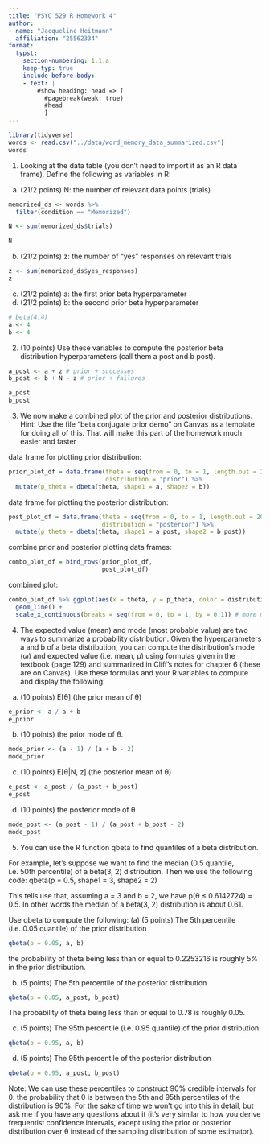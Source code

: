 ```yaml
---
title: "PSYC 529 R Homework 4"
author: 
- name: "Jacqueline Heitmann"
  affiliation: "25562334"
format: 
  typst: 
    section-numbering: 1.1.a
    keep-typ: true
    include-before-body: 
    - text: |
        #show heading: head => [
          #pagebreak(weak: true)
          #head
          ]
---
```

```r
library(tidyverse)
words <- read.csv("../data/word_memory_data_summarized.csv")
words
```

1. Looking at the data table (you don’t need to import it as an R data frame). Define the following
as variables in R:
(a) (21/2 points) N: the number of relevant data points (trials)
```r
memorized_ds <- words %>%
  filter(condition == "Memorized")

N <- sum(memorized_ds$trials)

N
```

(b) (21/2 points) z: the number of “yes” responses on relevant trials
```r
z <- sum(memorized_ds$yes_responses)
z
```

(c) (21/2 points) a: the first prior beta hyperparameter
(d) (21/2 points) b: the second prior beta hyperparameter
```r
# beta(4,4)
a <- 4
b <- 4
```


2. (10 points) Use these variables to compute the posterior beta distribution hyperparameters
(call them a post and b post).

```r
a_post <- a + z # prior + successes
b_post <- b + N - z # prior + failures

a_post
b_post
```
3. We now make a combined plot of the prior and posterior distributions. Hint: Use the file “beta
conjugate prior demo” on Canvas as a template for doing all of this. That will make this part
of the homework much easier and faster

data frame for plotting prior distribution:
```r
prior_plot_df = data.frame(theta = seq(from = 0, to = 1, length.out = 200),
                           distribution = "prior") %>%
  mutate(p_theta = dbeta(theta, shape1 = a, shape2 = b))
```

data frame for plotting the posterior distribution:
```r
post_plot_df = data.frame(theta = seq(from = 0, to = 1, length.out = 200),
                          distribution = "posterior") %>%
  mutate(p_theta = dbeta(theta, shape1 = a_post, shape2 = b_post))
```

combine prior and posterior plotting data frames:
```r
combo_plot_df = bind_rows(prior_plot_df,
                          post_plot_df)
```

combined plot:
```r
combo_plot_df %>% ggplot(aes(x = theta, y = p_theta, color = distribution)) +
  geom_line() +
  scale_x_continuous(breaks = seq(from = 0, to = 1, by = 0.1)) # more marks on x axis
```
4. The expected value (mean) and mode (most probable value) are two ways to summarize a
probability distribution. Given the hyperparameters a and b of a beta distribution, you can
compute the distribution’s mode (ω) and expected value (i.e. mean, µ) using formulas given in
the textbook (page 129) and summarized in Cliff’s notes for chapter 6 (these are on Canvas).
Use these formulas and your R variables to compute and display the following:

(a) (10 points) E[θ] (the prior mean of θ)
```r
e_prior <- a / a + b
e_prior
```
(b) (10 points) the prior mode of θ.
```r
mode_prior <- (a - 1) / (a + b - 2)
mode_prior
```

(c) (10 points) E[θ|N, z] (the posterior mean of θ)

```r
e_post <- a_post / (a_post + b_post)
e_post
```

(d) (10 points) the posterior mode of θ
```r
mode_post <- (a_post - 1) / (a_post + b_post - 2)
mode_post
```

5. You can use the R function qbeta to find quantiles of a beta distribution. 

For example, let’s suppose we want to find the median (0.5 quantile, i.e. 50th percentile) of a beta(3, 2) distribution.
Then we use the following code: qbeta(p = 0.5, shape1 = 3, shape2 = 2)

This tells use that, assuming a = 3 and b = 2, we have p(θ ≤ 0.6142724) = 0.5. In other words
the median of a beta(3, 2) distribution is about 0.61. 

Use qbeta to compute the following:
(a) (5 points) The 5th percentile (i.e. 0.05 quantile) of the prior distribution
```r
qbeta(p = 0.05, a, b)
```
the probability of theta being less than or equal to 0.2253216 is roughly 5% in the prior distribution.

(b) (5 points) The 5th percentile of the posterior distribution
```r
qbeta(p = 0.05, a_post, b_post)
```
The probability of theta being less than or equal to 0.78 is roughly 0.05. 

(c) (5 points) The 95th percentile (i.e. 0.95 quantile) of the prior distribution
```r
qbeta(p = 0.95, a, b)
```

(d) (5 points) The 95th percentile of the posterior distribution
```r
qbeta(p = 0.95, a_post, b_post)
```

Note: We can use these percentiles to construct 90% credible intervals for θ: the probability
that θ is between the 5th and 95th percentiles of the distribution is 90%. For the sake of time
we won’t go into this in detail, but ask me if you have any questions about it (it’s very similar to
how you derive frequentist confidence intervals, except using the prior or posterior distribution
over θ instead of the sampling distribution of some estimator).



